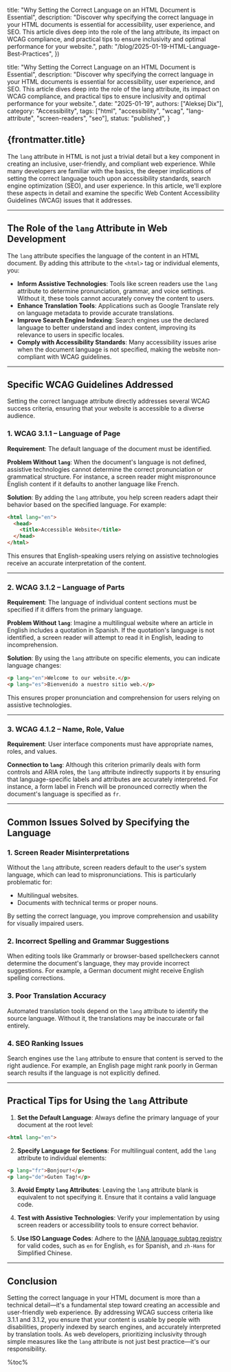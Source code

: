 
  title: "Why Setting the Correct Language on an HTML Document is Essential",
  description: "Discover why specifying the correct language in your HTML documents is essential for accessibility, user experience, and SEO. This article dives deep into the role of the lang attribute, its impact on WCAG compliance, and practical tips to ensure inclusivity and optimal performance for your website.",
  path: "/blog/2025-01-19-HTML-Language-Best-Practices",
})

  title: "Why Setting the Correct Language on an HTML Document is Essential",
  description: "Discover why specifying the correct language in your HTML documents is essential for accessibility, user experience, and SEO. This article dives deep into the role of the lang attribute, its impact on WCAG compliance, and practical tips to ensure inclusivity and optimal performance for your website.",
  date: "2025-01-19",
  authors: ["Aleksej Dix"],
  category: "Accessibility",
  tags: ["html", "accessibility", "wcag", "lang-attribute", "screen-readers", "seo"],
  status: "published",
}

<article className="prose dark:prose-invert max-w-none">

# {frontmatter.title}

The `lang` attribute in HTML is not just a trivial detail but a key component in creating an inclusive, user-friendly, and compliant web experience. While many developers are familiar with the basics, the deeper implications of setting the correct language touch upon accessibility standards, search engine optimization (SEO), and user experience. In this article, we'll explore these aspects in detail and examine the specific Web Content Accessibility Guidelines (WCAG) issues that it addresses.

---

## The Role of the `lang` Attribute in Web Development

The `lang` attribute specifies the language of the content in an HTML document. By adding this attribute to the `<html>` tag or individual elements, you:

- **Inform Assistive Technologies**: Tools like screen readers use the `lang` attribute to determine pronunciation, grammar, and voice settings. Without it, these tools cannot accurately convey the content to users.
- **Enhance Translation Tools**: Applications such as Google Translate rely on language metadata to provide accurate translations.
- **Improve Search Engine Indexing**: Search engines use the declared language to better understand and index content, improving its relevance to users in specific locales.
- **Comply with Accessibility Standards**: Many accessibility issues arise when the document language is not specified, making the website non-compliant with WCAG guidelines.

---

## Specific WCAG Guidelines Addressed

Setting the correct language attribute directly addresses several WCAG success criteria, ensuring that your website is accessible to a diverse audience.

### 1. **WCAG 3.1.1 – Language of Page**

**Requirement**: The default language of the document must be identified.

**Problem Without `lang`**:
When the document's language is not defined, assistive technologies cannot determine the correct pronunciation or grammatical structure. For instance, a screen reader might mispronounce English content if it defaults to another language like French.

**Solution**:
By adding the `lang` attribute, you help screen readers adapt their behavior based on the specified language. For example:

```html
<html lang="en">
  <head>
    <title>Accessible Website</title>
  </head>
</html>
```

This ensures that English-speaking users relying on assistive technologies receive an accurate interpretation of the content.

---

### 2. **WCAG 3.1.2 – Language of Parts**

**Requirement**: The language of individual content sections must be specified if it differs from the primary language.

**Problem Without `lang`**:
Imagine a multilingual website where an article in English includes a quotation in Spanish. If the quotation's language is not identified, a screen reader will attempt to read it in English, leading to incomprehension.

**Solution**:
By using the `lang` attribute on specific elements, you can indicate language changes:

```html
<p lang="en">Welcome to our website.</p>
<p lang="es">Bienvenido a nuestro sitio web.</p>
```

This ensures proper pronunciation and comprehension for users relying on assistive technologies.

---

### 3. **WCAG 4.1.2 – Name, Role, Value**

**Requirement**: User interface components must have appropriate names, roles, and values.

**Connection to `lang`**:
Although this criterion primarily deals with form controls and ARIA roles, the `lang` attribute indirectly supports it by ensuring that language-specific labels and attributes are accurately interpreted. For instance, a form label in French will be pronounced correctly when the document's language is specified as `fr`.

---

## Common Issues Solved by Specifying the Language

### 1. **Screen Reader Misinterpretations**
Without the `lang` attribute, screen readers default to the user's system language, which can lead to mispronunciations. This is particularly problematic for:
- Multilingual websites.
- Documents with technical terms or proper nouns.

By setting the correct language, you improve comprehension and usability for visually impaired users.

### 2. **Incorrect Spelling and Grammar Suggestions**
When editing tools like Grammarly or browser-based spellcheckers cannot determine the document's language, they may provide incorrect suggestions. For example, a German document might receive English spelling corrections.

### 3. **Poor Translation Accuracy**
Automated translation tools depend on the `lang` attribute to identify the source language. Without it, the translations may be inaccurate or fail entirely.

### 4. **SEO Ranking Issues**
Search engines use the `lang` attribute to ensure that content is served to the right audience. For example, an English page might rank poorly in German search results if the language is not explicitly defined.

---

## Practical Tips for Using the `lang` Attribute

1. **Set the Default Language**:
Always define the primary language of your document at the root level:

```html
<html lang="en">
```

2. **Specify Language for Sections**:
For multilingual content, add the `lang` attribute to individual elements:

```html
<p lang="fr">Bonjour!</p>
<p lang="de">Guten Tag!</p>
```

3. **Avoid Empty `lang` Attributes**:
Leaving the `lang` attribute blank is equivalent to not specifying it. Ensure that it contains a valid language code.

4. **Test with Assistive Technologies**:
Verify your implementation by using screen readers or accessibility tools to ensure correct behavior.

5. **Use ISO Language Codes**:
Adhere to the [IANA language subtag registry](https://www.iana.org/assignments/language-subtag-registry/language-subtag-registry) for valid codes, such as `en` for English, `es` for Spanish, and `zh-Hans` for Simplified Chinese.

---

## Conclusion

Setting the correct language in your HTML document is more than a technical detail—it's a fundamental step toward creating an accessible and user-friendly web experience. By addressing WCAG success criteria like 3.1.1 and 3.1.2, you ensure that your content is usable by people with disabilities, properly indexed by search engines, and accurately interpreted by translation tools. As web developers, prioritizing inclusivity through simple measures like the `lang` attribute is not just best practice—it's our responsibility.
</article>

%toc%

